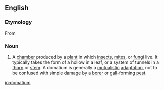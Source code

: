 ==English==

===Etymology===
From {{etyl|grc}}

===Noun===
{{en-noun|pl=domatia}}

# {{entomology|botany}} A [[chamber]] produced by a [[plant]] in which [[insect]]s, [[mite]]s, or [[fungus|fungi]] live. It typically takes the form of a hollow in a leaf, or a system of tunnels in a [[thorn]] or [[stem]]. A domatium is generally a [[mutualistic]] [[adaptation]], not to be confused with simple damage by a [[borer]] or [[gall]]-forming [[pest]].

[[io:domatium]]